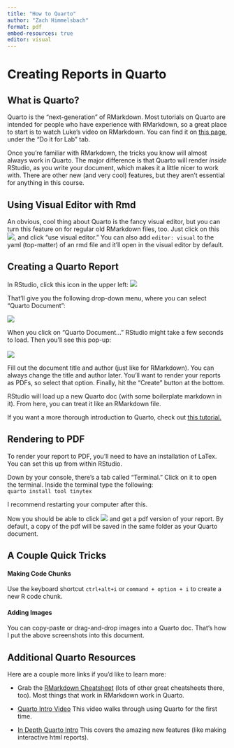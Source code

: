 ---
title: "How to Quarto"
author: "Zach Himmelsbach"
format: pdf
embed-resources: true
editor: visual
---

# Creating Reports in Quarto

## What is Quarto?

Quarto is the "next-generation" of RMarkdown. Most tutorials on Quarto are intended for people who have experience with RMarkdown, so a great place to start is to watch Luke's video on RMarkdown. You can find it on [this page](https://canvas.harvard.edu/courses/118862/pages/week-1-intro-to-r), under the "Do it for Lab" tab.

Once you're familiar with RMarkdown, the tricks you know will almost always work in Quarto. The major difference is that Quarto will render *inside* RStudio, as you write your document, which makes it a little nicer to work with. There are other new (and very cool) features, but they aren't essential for anything in this course.

## Using Visual Editor with Rmd

An obvious, cool thing about Quarto is the fancy visual editor, but you can turn this feature on for regular old RMarkdown files, too. Just click on this ![](images/paste-30ECD09B.png), and click "use visual editor." You can also add `editor: visual` to the yaml (top-matter) of an rmd file and it'll open in the visual editor by default.

## Creating a Quarto Report

In RStudio, click this icon in the upper left: ![](images/paste-957CADD7.png)

That'll give you the following drop-down menu, where you can select "Quarto Document":

![](images/paste-65189F8D.png)

When you click on "Quarto Document..." RStudio might take a few seconds to load. Then you'll see this pop-up:\
\
![](images/paste-F6967128.png)

Fill out the document title and author (just like for RMarkdown). You can always change the title and author later. You'll want to render your reports as PDFs, so select that option. Finally, hit the "Create" button at the bottom.

RStudio will load up a new Quarto doc (with some boilerplate markdown in it). From here, you can treat it like an RMarkdown file.

If you want a more thorough introduction to Quarto, check out [this tutorial.](https://quarto.org/docs/get-started/hello/rstudio.html)

## Rendering to PDF

To render your report to PDF, you'll need to have an installation of LaTex. You can set this up from within RStudio.

Down by your console, there's a tab called "Terminal." Click on it to open the terminal. Inside the terminal type the following:\
`quarto install tool tinytex`

I recommend restarting your computer after this.

Now you should be able to click ![](images/paste-5DE6FBD9.png) and get a pdf version of your report. By default, a copy of the pdf will be saved in the same folder as your Quarto document.

## A Couple Quick Tricks

#### Making Code Chunks

Use the keyboard shortcut `ctrl+alt+i` or `command + option + i` to create a new R code chunk.

#### Adding Images

You can copy-paste or drag-and-drop images into a Quarto doc. That's how I put the above screenshots into this document.

## Additional Quarto Resources

Here are a couple more links if you'd like to learn more:

-   Grab the [RMarkdown Cheatsheet](https://posit.co/resources/cheatsheets/?type=posit-cheatsheets&_page=2/) (lots of other great cheatsheets there, too). Most things that work in RMarkdown work in Quarto.

-   [Quarto Intro Video](https://www.youtube.com/watch?v=y5VcxMOnj3M) This video walks through using Quarto for the first time.

-   [In Depth Quarto Intro](https://www.youtube.com/watch?v=yvi5uXQMvu4) This covers the amazing new features (like making interactive html reports).

